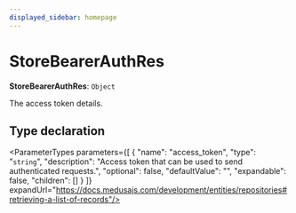 ```yaml
---
displayed_sidebar: homepage
---
```



# StoreBearerAuthRes

 **StoreBearerAuthRes**: `Object`

The access token details.

## Type declaration

<ParameterTypes parameters={[
  {
    "name": "access_token",
    "type": "`string`",
    "description": "Access token that can be used to send authenticated requests.",
    "optional": false,
    "defaultValue": "",
    "expandable": false,
    "children": []
  }
]} expandUrl="https://docs.medusajs.com/development/entities/repositories#retrieving-a-list-of-records"/>

